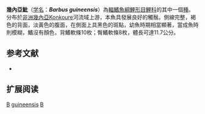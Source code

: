 {{Speciesbox 
| taxon = Barbus guineensis
| status = DD
| status_system = IUCN3.1
| authority = [[Pellegrin|Pellegrin]], 1913
| synonyms = 
}}

'''幾內亞魮'''（[[学名|学名]]：'''''Barbus guineensis'''''）為[[輻鰭魚綱|輻鰭魚綱]][[鯉形目|鯉形目]][[鯉科|鯉科]]的其中一個[[種|種]]。分布於[[非洲|非洲]][[幾內亞|幾內亞]]Konkoure河流域上游，本魚具發展良好的觸鬚。側線完整，褐色的背面，淡黃色的腹面，在側面上具黑色的斑點，幼魚時期相當顯著，當成魚時則模糊，鰭沒有顏色，背鰭軟條10枚；臀鰭軟條8枚，體長可達11.7公分。

== 参考文献 ==
*{{FishBase_species|genus=Barbus|species=guineensis|year=2011|month=12}}

== 扩展阅读 ==
{{refbegin}}
{{wikispecies-inline|Barbus guineensis|幾內亞魮}}
{{refend}}
{{Taxonbar|from=Q2498053}}

[[Category:IUCN红色名录数据缺乏物种|B]]
[[Category:魮屬|guineensis]]
[[Category:1913年描述的魚類|B]]

{{魚類小作品}}